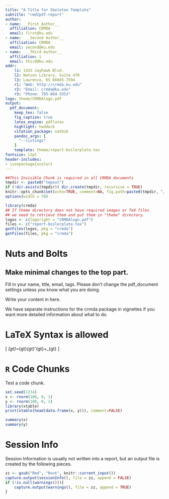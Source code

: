 ```yaml
---
title: "A Title for Skeleton Template"
subtitle: "rmd2pdf-report"
author:
- name: __First Author__
  affiliation: CRMDA
  email: first@ku.edu
- name:  __Second Author__
  affiliation: CRMDA
  email: second@ku.edu
- name:  __Third Author__
  affiliation: i
  email: third@ku.edu
addr:
    l1: 1425 Jayhawk Blvd.
    l2: Watson Library, Suite 470
    l3: Lawrence, KS 66045-7594
    r1: "Web: http://crmda.ku.edu"
    r2: "Email: crmda@ku.edu" 
    r3: "Phone: 785-864-3353"
logo: theme/CRMDAlogo.pdf
output: 
  pdf_document:
    keep_tex: false
    fig_caption: true
    latex_engine: pdflatex
    highlight: haddock
    citation_package: natbib
    pandoc_args: [
      "--listings"
    ]
    template: theme/report-boilerplate.tex
fontsize: 12pt
header-includes:
- \usepackage{xcolor}
---
```


```r
##This Invisible Chunk is required in all CRMDA documents
tmpdir <- paste0("tmpout")
if (!dir.exists(tmpdir)) dir.create(tmpdir, recursive = TRUE)
knitr::opts_chunk$set(echo=TRUE, comment=NA, fig.path=paste0(tmpdir, "/p-"))
options(width = 70)
```


```r
library(crmda)
## If theme directory does not have required images or TeX files
## we need to retrieve them and put them in "theme" directory. 
logos <- c(logoright = "CRMDAlogo.pdf")
files <- c("report-boilerplate.tex")
getFiles(logos, pkg = "crmda")
getFiles(files, pkg = "crmda")
```

\begin{abstract}
\noindent 
This is an abstract. Please include a terse, yet descriptive
statement here of less than 200 words. It should avoid colloquialisms
and polysyllabic profundities.
\end{abstract}


# Nuts and Bolts {-}

## Make minimal changes to the top part. {-}

Fill in your name, title, email, tags.  Please don't change the
pdf_document settings unless you know what you are doing.

Write your content in here.

We have separate instructions for the crmda package in vignettes if you want more detailed information about what to do.

# LaTeX Syntax is allowed {-}

\[
\Sigma_{gt}=\Lambda_{gt}\Psi_{gt}\Lambda'_{gt}+\Theta_{gt}
\]

# `R` Code Chunks {-}
Test a code chunk.

```r
set.seed(1234)
x <- rnorm(100, 0, 1)
y <- rnorm(100, 0, 1)
library(xtable)
print(xtable(head(data.frame(x, y))), comment=FALSE)
```

```r
summary(x)
summary(y)
```

# Session Info {-}

Session Information is usually not written into a report, but an output file is created by the following pieces.

```r
zz <- gsub("Rmd", "Rout", knitr::current_input())
capture.output(sessionInfo(), file = zz, append = FALSE)
if (!is.null(warnings())){
    capture.output(warnings(), file = zz, append = TRUE)
}
```
